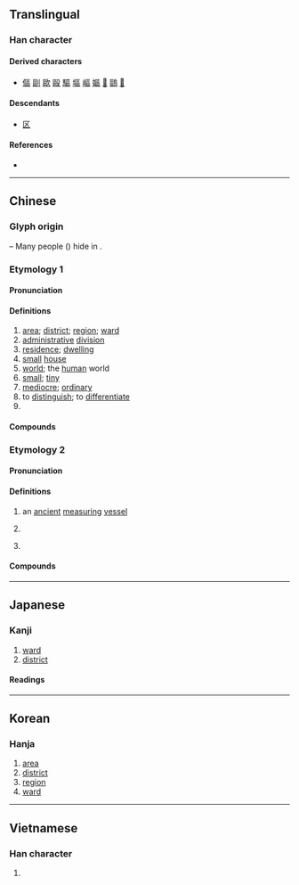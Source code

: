 {{also|区}}
{{character info/new}}
==Translingual==
{{ja-forms|[[区]]|[[区]]|區}}

===Han character===
{{Han char|rn=23|rad=匸|as=09|sn=11|four=71716|canj=SRRR|ids=⿷匸品}}

====Derived characters====
* [[傴]] [[剾]] [[歐]] [[毆]] [[驅]] [[塸]] [[嶇]] [[嫗]] [[𠥷]] [[𠥹]] [[𠥺]]

====Descendants====
* [[区]]

====References====
* {{Han ref|kx=0155.130|dkj=02691|dj=0348.010|hdz=10087.100|uh=5340|ud=21312|bh=B0CF|bd=45263}}

----

==Chinese==
{{zh-forms|s=区}}

===Glyph origin===
{{Han etyl}}
{{Han compound|匸|品|t2=three men|ls=ic}} – Many people ({{zh-l|*品}}) hide in {{zh-l|*匸}}.

===Etymology 1===

====Pronunciation====
{{zh-pron
|m=qū
|m-s=
|c=keoi1
|c-t=
|g=
|h=pfs=khî
|j=
|mb=kṳ́ 
|md=kṳ̆
|mn=xm,qz,tw:khu/zz:khi
|mn-t=ku1
|w=1qy
|x=
|mc=1
|oc=n,2
|ma=Zh-qu.ogg
|mna=Taiwanese-The_Vowel_u.ogg
|cat=n,a,v,pn
}}

====Definitions====
{{zh-hanzi}}

# [[area]]; [[district]]; [[region]]; [[ward]]
# [[administrative]] [[division]]
# [[residence]]; [[dwelling]]
# [[small]] [[house]]
# [[world]]; the [[human]] world
# [[small]]; [[tiny]]
# [[mediocre]]; [[ordinary]]
# to [[distinguish]]; to [[differentiate]]
# {{surname|lang=zh}}

====Compounds====
{{zh-der|區運會|工業區|北區|區段|園區|保稅區|地區方言|區劃|區分|市區|中選區|外流區|大行政區|分區|專區|大陸地區|南極地區|中立區|區處|亞太地區|區域變質|區區|城區|住宅區|大都會區|力濟九區|區落|大學區|山區|北極地區|區宇|區間車|中區|區夏|專業區|大選區|八區|地區|交流區|學區|工業區位|區隔|工業園區|工區|區域網路|六區|小選區|寰區|區運|加工區|中心區|奧區|大湖區|區域聯防|區段徵收|區域計畫|團管區|商業區|內流區|保護區|區宇一清|區田|區域|區別|區公所|區中緣|市場區隔|區間|林區|模範區|新社區|社區|時區|擊球區|淺海區|權能區分|磁區|戰區|東區|文化區|空中禁區|災區|科學園區|疫區|禁區|社區電臺|社區電視|社區資源|社區發展|社區意識|示範社區|礦區|碇泊區|特區|游擊區|眷區|海區|核心區|標準時區|產區|營區|社區服務|校區|牧區|淪陷區|灌區|警備區|行政區|軍區|論壇區|都會區|警勤區|經濟特區|郊區|自治區|解放區|首善之區|考區|雷區|霍亂疫區|貿易區|賽區|討論區|貧民區|鹽區|聊天區|緩衝區|選舉區|邊區|集水區|風景區|管制區域|集選區|郵遞區號|臺灣地區|防區|非軍事區|非核武區|負壺灌區|選區|農業區|開發區|管區|鬧區|鄉村社區|行政區畫|轄區|罰球區域}}

===Etymology 2===

====Pronunciation====
{{zh-pron
|m=ōu
|c=au1
|h=pfs=ô
|mn=xm,zz,tw:o͘/qz:io/xm,qz,zz:au
|mn-t=ao1
|w=1eu
|mc=2
|oc=1,1
|cat=n,cls,pn
}}

====Definitions====
{{zh-hanzi}}

# {{lb|zh|historical}} an [[ancient]] [[measuring]] [[vessel]]
# {{lb|zh|historical}} {{zh-classifier|the amount measured by one ''ou''}}
# {{surname|lang=zh}}

====Compounds====
{{zh-der|fold=1|區脫|區蓋}}

{{zh-cat|Administrative divisions|Elementary}}

----

==Japanese==
{{ja-kanji forms|区|區}}

===Kanji===
{{ja-kanji|grade=|rs=匸09|shin=区}}

# [[ward]]
# [[district]]

====Readings====
{{ja-readings
|goon=う, く
|kanon=おう, く
|on=きゅう<きう, こう
}}

----

==Korean==

===Hanja===
{{ko-hanja|hangeul=[[구]], [[우]]|mr=ku, u}}

# [[area]]
# [[district]]
# [[region]]
# [[ward]]

----

==Vietnamese==

===Han character===
{{vi-hantu|[[khu]], [[khù]], [[au]], [[âu]]|rs=匸09}}

# {{defn|lang=vi|sort=匸09}}